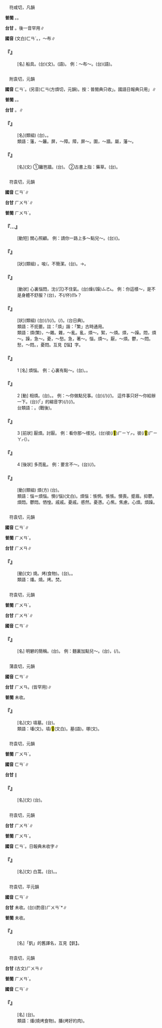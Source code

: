 
=={{ruby|帆|ㄈㄢˊ}}==

　符咸切，凡韻

'''普閩''' {{ruby|(文)|ㄏㄨㄢˊ}}。{{ruby|(白)|ㄆㄤˊ}}。

'''台甘''' {{ruby|(文)|ㄏㄨㄢˊ}}{{ruby|。|ㄏㆲˊ}}。後一音罕用∥

'''國音''' (文白)<rt>ㄈㄢˊ</rt>。{{ruby|(語)|ㄈㄢ}}，～布∥

    

==='''『{{ruby|帆|ㄈㄢˊ}}』'''===
: [名] 船具。(台)(文){{ruby|帆|ㄏㄨㄢˊ}}。(語){{ruby|篷|ㄆㄤˊ}}。 例：～布～。(台){{ruby|用|ㄧㆲ˫}}{{ruby|/|ㄧㄥ˫}}(語){{ruby|帆|ㄆㄤˊ}}{{ruby|布|ㄅㆦ˪}}{{ruby|做|ㄗㄨㆤ˪}}{{ruby|/|ㄗㄜ˪}}{{ruby|丌|ㆤ}}{{ruby|船|ㄗㄨㄣˊ}}{{ruby|篷|ㄆㄤˊ}}。
    

=={{ruby|藩|ㄈㄢˊ}}==

　附袁切，元韻

'''國音''' <rt>ㄈㄢˊ</rt>。(另音)<rt>ㄈㄢ</rt>(方煩切，元韻)。按：普閩典只收{{ruby|「|ㄈㄢ}}」。國語日報典只用{{ruby|「|ㄈㄢˊ}}」∥

'''普閩''' {{ruby|(文)|ㄏㄨㄢ}}。{{ruby|(白)|ㄆㄨㄢ}}。

'''台甘''' {{ruby|(文)|ㄏㄨㄢˊ}}{{ruby|。|ㄏㄨㄢ}}{{ruby|。|ㄆㄨㄢ}}。{{ruby|(語)|ㄆㄨㆩ}}∥

    

==='''『{{ruby|藩|ㄈㄢˊ}}{{ruby|籬|ㄌㄧˊ}}』'''===
: [名](類組) (台){{ruby|籬|ㄌㄧˊ}}{{ruby|笆|ㄅㄚ}}，{{ruby|遮|ㆢㄧㄚ}}{{ruby|/|ㄌㄧㄚ}}{{ruby|截|ㄗㄚㆷ ͘}}{{ruby|保|ㄅㄜˋ}}{{ruby|/|ㄅㆦˋ}}{{ruby|護|ㄏㆦ˫}}{{ruby|丌|ㆤ}}{{ruby|物|ㄇㆭㆷ ͘}}{{ruby|/|ㄇㄧㆷ ͘}}。
:類語：藩，～籬。屏，～障。障，屏～。圍，～牆。屬，藩～。
:
    

==='''『{{ruby|藩|ㄈㄢˊ}}』'''===
: [名](文) ①籬笆牆。(台){{ruby|籬|ㄌㄧˊ}}{{ruby|笆|ㄅㄚ}}。 ②古書上指：藥草。(台){{ruby|知|ㄉㄧ}}{{ruby|母|ㆠㄨˋ}}{{ruby|/|ㆠㄜˋ}}{{ruby|乳|ㄌㄧㄣ}}{{ruby|/|ㄌㄧㄥ}}{{ruby|菜|ㄘㄞ˪}}。
    

=={{ruby|煩|ㄈㄢˊ}}==

　符袁切，元韻

'''國音''' <rt>ㄈㄢˊ</rt>∥

'''台甘''' <rt>ㄏㄨㄢˊ</rt>∥

'''普閩''' <rt>ㄏㄨㄢˊ</rt>。

    

==='''『{{ruby|煩|ㄈㄢˊ}}…{{ruby|心|ㄒㄧㄣ}}』'''===
: [動短] 關心照顧。 例：請你一路上多～點兒～。(台){{ruby|請|ㄑㄧㆩˋ}}{{ruby|汝|ㄌㄧˋ}}{{ruby|路|ㄌㆦ˫}}{{ruby|裏|ㄌㄧㄣ˪}}({{ruby|替|ㄊㄨㆤ˪}}{{ruby|/|ㄊㆤ˪}}{{ruby|<mark>&#xf8ee6;</mark>|ㆣㄨㄢ˪}}){{ruby|共|ㄍㄚ˫}}{{ruby|伊|ㄧ}}{{ruby|照|ㄐㄧㄠ˪}}{{ruby|顧|ㄍㆦ˪}}{{ruby|一|ㄐㄧㆵ ͘}}{{ruby|下|·ㆤ˫}}。
    

==='''『{{ruby|煩|ㄈㄢˊ}}{{ruby|絮|ㄒㄩˋ}}』'''===
: [狀](類組) {{ruby|嚕|ㄌㄨ}}{{ruby|囌|·ㄙㄨ}}。{{ruby|囉|ㄌㄨㄛ}}唆/{{ruby|嗦|·ㄙㄨㄛ}}。不簡潔。(台){{ruby|繁|ㄏㄨㄢˊ}}{{ruby|多|ㄉㄜ}}。→{{ruby|亂|ㄌㄨㄢ˫}}{{ruby|抄|ㄘㄠ}}{{ruby|抄|ㄘㄠ}}。
    

==='''『{{ruby|煩|ㄈㄢˊ}}{{ruby|躁|ㄗㄠˋ}}』'''===
: [動狀] 心裏惱悶，沈(/沉)不住氣。(台)燥(/躁)<rt>ㄙㄜ˪</rt>{{ruby|心|ㄒㄧㆬ}}。 例：你這樣～，是不是身體不舒服？(台){{ruby|汝|ㄌㄧˋ}}{{ruby|/|ㄌㄨˋ}}{{ruby|即|ㄐㄧㄚㆷ}}{{ruby|恁|ㄌㄧㄣ˪}}{{ruby|燥|ㄙㄜ˪}}{{ruby|心|ㄒㄧㆬ}}，{{ruby|是|ㄒㄧ˫}}{{ruby|身|ㄒㄧㄥ}}{{ruby|軀|ㄎㄨ}}{{ruby|有|ㄨ˫}}{{ruby|無|ㆠㄜˊ}}{{ruby|抵|ㄉㄨˋ}}{{ruby|好|ㄏㄜˋ}}{{ruby|是|ㄒㄧ˫}}不(/伓)<rt>ㆬ˫</rt>？
    

==='''『{{ruby|煩|ㄈㄢˊ}}{{ruby|瑣|ㄙㄨㄛˇ}}』'''===
: [狀](類組) (台){{ruby|細|ㄙㄨㆤ˪}}{{ruby|/|ㄙㆤ˪}}{{ruby|項|ㄏㄤ˫}}{{ruby|載|ㄉㄞ˫}}(/{{ruby|戴|ㄉㄞ˪}}){{ruby|事|ㄐㄧ˪}}(/{{ruby|事|ㄉㄞ˫}}{{ruby|情|ㄐㄧ˪}}){{ruby|繁|ㄏㄨㄢˊ}}{{ruby|多|ㄉㄜ}}{{ruby|亂|ㄌㄨㄢ˫}}{{ruby|抄|ㄘㄠ}}{{ruby|抄|ㄘㄠ}}。{{ruby|無|ㆠㄜˊ}}{{ruby|要|ㄧㄠ˪}}{{ruby|無|ㆠㄜˊ}}{{ruby|緊|ㄍㄧㄣˋ}}{{ruby|丌|ㆤ}}{{ruby|載|ㄉㄞ˫}}(/{{ruby|戴|ㄉㄞ˪}}){{ruby|事|ㄐㄧ˪}}{{ruby|一|ㄐㄧㆵ ͘}}{{ruby|大|ㄉㄨㄚ˫}}{{ruby|堆|ㄉㄨㄧ}}{{ruby|丌|ㆤ}}{{ruby|意|ㄧ˪}}{{ruby|思|ㄙㄨ˪}}。{{ruby|沙|ㄙㄨㄚ}}{{ruby|屑|ㄙㄚㆴ}}(台日典)。
:類語：不扼要。註：「煩」諧：「繁」古時通用。
:
:類語：煩(繁)，～雜。雜，～亂。亂，煩～。絮，～煩。煩，～躁。悶，煩～。躁，急～。憂，～愁。急，著～。惱，煩～。厭，～煩。鬱，～悶。愁，～悶。{{ruby|忳|ㄊㄨㄣˊ}}，憂悶。互見【惱】字。
:
    

==='''『{{ruby|煩|ㄈㄢˊ}}』'''===
:1  [名] 煩惱。 例：心裏有點～。(台){{ruby|心|ㄒㄧㆬ}}{{ruby|內|ㄌㄞ˫}}{{ruby|有|ㄨ˫}}{{ruby|小|ㄒㄧㄜˋ}}{{ruby|可|ㄎㄨㄚˋ}}{{ruby|煩|ㄏㄨㄢˊ}}。{{ruby|有|ㄨ˫}}{{ruby|較|ㄎㄚㆷ}}{{ruby|偓|ㄚㆶ}}{{ruby|促|ㄗㄚㆶ}}。
    

==='''『{{ruby|煩|ㄈㄢˊ}}』'''===
:2  [動] 相煩。(台){{ruby|勞|ㄌㄜˊ}}{{ruby|煩|ㄏㄨㄢˊ}}。{{ruby|勞|ㄌㄜˊ}}{{ruby|動|ㄉㆲ˫}}。 例：～你做點兒事。(台){{ruby|勞|ㄌㄜˊ}}{{ruby|煩|ㄏㄨㄢˊ}}{{ruby|汝|ㄌㄧˋ}}{{ruby|替|ㄊㄨㆤ˪}}{{ruby|/|ㄊㆤ˪}}{{ruby|我|ㆣㄨㄚˋ}}{{ruby|做|ㄗㄨㆤ˪}}{{ruby|/|ㄗㄜ˪}}{{ruby|一|ㄐㄧㆵ ͘}}{{ruby|點|ㄉㄧㆰˋ}}{{ruby|仔|ㄚ}}{{ruby|載|ㄉㄞ˫}}(/{{ruby|戴|ㄉㄞ˪}}){{ruby|事|ㄐㄧ˪}}(/{{ruby|事|ㄉㄞ˫}}{{ruby|情|ㄐㄧ˪}})。 這件事只好～你給辦一下。(台){{ruby|<mark>&#xffb50;</mark>|ㄐㄧㆵ}}(「{{ruby|此|ㄐㄧˋ}}{{ruby|一|ㄐㄧㆵ ͘}}」的縮音字)(/{{ruby|此|ㄐㄧㆵ}}){{ruby|層|ㄗㄢˊ}}{{ruby|載|ㄉㄞ˫}}(/{{ruby|戴|ㄉㄞ˪}}){{ruby|事|ㄐㄧ˪}}{{ruby|今|ㄉㆩ}}{{ruby|著|ㄉㄧㄜㆷ}}{{ruby|勞|ㄌㄜˊ}}{{ruby|煩|ㄏㄨㄢˊ}}{{ruby|汝|ㄌㄧˋ}}{{ruby|一|ㄐㄧㆵ ͘}}{{ruby|下|·ㆤ˫}}。
:台類語：{{ruby|費|ㄏㄨㄧ˪}}{{ruby|神|ㄒㄧㄣˊ}}。{{ruby|麻|ㆠㄚˊ}}{{ruby|煩|ㄏㄨㄢˊ}}(戰後)。
:
    

==='''『{{ruby|煩|ㄈㄢˊ}}』'''===
:3  [前狀] 厭煩。討厭。 例：看你那～樣兒。(台){{ruby|我|ㆣㄨㄚˋ}}{{ruby|看|ㄎㄨㆩ˪}}{{ruby|汝|ㄌㄧˋ}}{{ruby|哪|ㄋㄚˋ}}彼(/<mark>&#xf9075;</mark>)<rt>ㄏㄧㄚㆷ</rt>{{ruby|恁|ㄌㄧㄣ˪}}{{ruby|畏|ㄨㄧ˪}}{{ruby|煩|ㄏㄨㄢˊ}}。{{ruby|我|ㆣㄨㄚˋ}}{{ruby|看|ㄎㄨㆩ˪}}{{ruby|汝|ㄌㄧˋ}}彼(/<mark>&#xf9075;</mark>)<rt>ㄏㄧㄚㆷ</rt>{{ruby|恁|ㄌㄧㄣ˪}}{{ruby|感|ㄍㆰˋ}}{{ruby|覺|ㄍㄚㆶ}}{{ruby|費|ㄏㄨㄧ˪}}{{ruby|氣|ㄎㄧ˪}}({{ruby|一|ㄧㆵ}}{{ruby|直|ㄉㄧㆵ ͘}}{{ruby|<mark>&#xffa49;</mark>|ㆠㆤㆷ}}{{ruby|/|ㆠㄨㆤㆷ}}{{ruby|笑|ㄑㄧㄜ˪}}{{ruby|出|ㄘㄨㆵ}}{{ruby|來|·ㄌㄞˊ}}）。
    

==='''『{{ruby|煩|ㄈㄢˊ}}』'''===
:4  [後狀] 多而亂。 例：要言不～。(台){{ruby|中|ㄉㄧㆲ˪}}{{ruby|用|ㄧㆲ˫}}{{ruby|丌|ㆤ}}{{ruby|話|ㄨㆤ˫}}{{ruby|免|ㆠㄧㄢˋ}}{{ruby|傷|ㄒㄧㆫ}}{{ruby|/|ㄒㄧㆧ}}(/{{ruby|加|ㄍㆤ}}){{ruby|講|ㄍㆲˋ}}。
    

==='''『{{ruby|煩|ㄈㄢˊ}}{{ruby|惱|ㄋㄠˇ}}』'''===
: [動](類組) 煩(方) (台){{ruby|煩|ㄏㄨㄢˊ}}{{ruby|惱|ㄌㄜˋ}}。
:類語：{{ruby|嬈|ㄖㄠˇ}}惱＝煩惱。懊{{ruby|<mark>&#xf8f4d;</mark>|ㄋㄠˊ}}(/惱)(文白)。煩惱：悵惘。悵悵。懊喪。蹙眉。抑鬱。煩悶。鬱悶。恓惶。戚戚。憂戚。慼然。憂懣。心焦。焦慮。心煩。煩躁。
:
    

=={{ruby|燔|ㄈㄢˊ}}==

　符袁切，元韻

'''國音''' <rt>ㄈㄢˊ</rt>∥

'''普閩''' <rt>ㄏㄨㄢˊ</rt>。

'''台甘''' <rt>ㄏㄨㄢ</rt>{{ruby|。|ㄏㄨㄢˊ}}∥

    

==='''『{{ruby|燔|ㄈㄢˊ}}』'''===
: [動](文) 燒。烤(食物)。(台){{ruby|燒|ㄒㄧㄜ}}{{ruby|物|ㄇㆭㆷ ͘}}{{ruby|/|ㄇㄧㆷ ͘}}。{{ruby|烘|ㄏㄤ}}{{ruby|食|ㄐㄧㄚㆷ ͘}}{{ruby|物|ㄇㆭㆷ ͘}}{{ruby|/|ㄇㄧㆷ ͘}}。
:類語：燔。燒。烤。焚。
:
    

=={{ruby|礬|ㄈㄢˊ}}==

　符袁切，元韻

'''普閩''' <rt>ㄏㄨㄢˊ</rt>。

'''台甘''' <rt>ㄏㄨㄢˊ</rt>∥

'''國音''' <rt>ㄈㄢˊ</rt>∥

    

==='''『{{ruby|礬|ㄈㄢˊ}}』'''===
: [名] 明礬的簡稱。(台){{ruby|白|ㄅㆤㆷ ͘}}{{ruby|礬|ㄏㄨㄢˊ}}。 例：麵裏加點兒～。(台){{ruby|若|ㄋㄚ˫}}{{ruby|<mark>&#xffa49;</mark>|ㆠㆤㆷ}}{{ruby|/|ㆠㄨㆤㆷ}}{{ruby|摻|ㄑㄧㄠ}}{{ruby|麵|ㄇㄧ˫}}{{ruby|粉|ㄏㄨㄣˋ}}{{ruby|著|ㄉㄧㄜㆷ ͘}}{{ruby|參|ㄘㆰ}}{{ruby|一|ㄐㄧㆵ ͘}}{{ruby|點|ㄉㄧㆰˋ}}{{ruby|仔|ㄚ}}{{ruby|白|ㄅㆤㆷ ͘}}{{ruby|礬|ㄏㄨㄢˊ}}，{{ruby|較|ㄎㄚㆷ}}{{ruby|會|ㄨㆤ˫}}{{ruby|/|ㆤ˫}}{{ruby|凸|ㄆㆲ˪}}(/{{ruby|脹|ㄉㄧㆲ˪}}){{ruby|大|ㄉㄨㄚ˫}}。
    

=={{ruby|墦|ㄈㄢˊ}}==

　蒲袁切，元韻

'''國音''' <rt>ㄈㄢˊ</rt>∥

'''台甘''' <rt>ㄏㄨㄢ</rt>{{ruby|。|ㄏㄨㄢˊ}}{{ruby|。|ㄆㄨㄢ}}。(皆罕用)∥

'''普閩''' 未收。

    

==='''『{{ruby|墦|ㄈㄢˊ}}』'''===
: [名](文) 墳墓。(台){{ruby|墓|ㆠㆲ˫}}{{ruby|/|ㆠㆦ˫}}。
:類語：墦(文)。墳/<mark>&#xf934d;</mark>(文白)。墓(語)。塚(文)。
:
    

=={{ruby|璠|ㄈㄢˊ}}==

　符袁切，元韻

'''普閩''' <rt>ㄏㄨㄢˊ</rt>。

'''國音''' <rt>ㄈㄢˊ</rt>∥

'''台甘''' {{ruby|(文)|ㄏㄨㄢ}}{{ruby|。|ㄏㄨㄢˊ}}∥

    

==='''『{{ruby|璠|ㄈㄢˊ}}』'''===
: [名](文) (台){{ruby|一|ㄐㄧㆵ ͘}}{{ruby|種|ㄐㄧㆲˋ}}{{ruby|寶|ㄅㄜˋ}}{{ruby|玉|ㆣㄧㆤㆶ ͘}}。
    

=={{ruby|蘩|ㄈㄢˊ}}==

　符袁切，元韻

'''台甘''' <rt>ㄏㄨㄢˊ</rt>∥

'''普閩''' <rt>ㄏㄨㄢˊ</rt>。

'''國音''' <rt>ㄈㄢˊ</rt>。日報典未收字∥

    

==='''『{{ruby|蘩|ㄈㄢˊ}}』'''===
: [名](文) 白蒿。(台){{ruby|知|ㄉㄧ}}{{ruby|母|ㆠㄨˋ}}{{ruby|/|ㆠㄜˋ}}{{ruby|草|ㄘㄠˋ}}。{{ruby|知|ㄉㄧ}}{{ruby|母|ㆠㄨˋ}}{{ruby|/|ㆠㄜˋ}}{{ruby|乳|ㄌㄧㄣ}}{{ruby|/|ㄌㄧㄥ}}。
    

=={{ruby|鐇|ㄈㄢˊ}}==

　符袁切，平元韻

'''國音''' <rt>ㄈㄢˊ</rt>∥

'''台甘''' 未收。(台)(酌音)<rt>ㄏㄨㄢˊ</rt>*∥

'''普閩''' 未收。

    

==='''『{{ruby|鐇|ㄈㄢˊ}}』'''===
: [名]「釩」的舊譯名，互見【釩】。
    

=={{ruby|膰|ㄈㄢˊ}}==

　符袁切，元韻

'''台甘''' (古文)<rt>ㄏㄨㄢ</rt>{{ruby|。|ㄏㄨㄢˊ}}∥

'''普閩''' <rt>ㄏㄨㄢˊ</rt>。

'''國音''' <rt>ㄈㄢˊ</rt>∥

    

==='''『{{ruby|膰|ㄈㄢˊ}}』'''===
: [名] (台){{ruby|古|ㄍㆦˋ}}{{ruby|早|ㄗㄚˋ}}{{ruby|宗|ㄗㆲ}}{{ruby|廟|ㆠㄧㄜ˫}}{{ruby|祭|ㄗㆤ˪}}{{ruby|祀|ㄙㄨ˫}}{{ruby|所|ㄙㆦˋ}}{{ruby|用|ㄧㆲ˫}}{{ruby|/|ㄧㄥ˫}}{{ruby|丌|ㆤ}}{{ruby|熟|ㄒㄧㆤㆶ ͘}}{{ruby|肉|ㆠㄚㆷ}}。
:類語：燔(燒烤食物)。膰(烤好的肉)。
:
    
